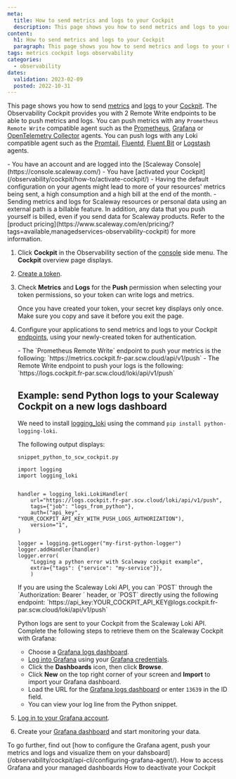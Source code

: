 ```yaml
---
meta:
  title: How to send metrics and logs to your Cockpit
  description: This page shows you how to send metrics and logs to your Cockpit
content:
  h1: How to send metrics and logs to your Cockpit
  paragraph: This page shows you how to send metrics and logs to your Cockpit
tags: metrics cockpit logs observability
categories:
  - observability
dates:
  validation: 2023-02-09
  posted: 2022-10-31
---
```


This page shows you how to send [metrics](/observability/cockpit/concepts/#metric) and [logs](/observability/cockpit/concepts/#logs) to your [Cockpit](/observability/cockpit/concepts/#cockpit). The Observability Cockpit provides you with 2 Remote Write endpoints to be able to push metrics and logs. You can push metrics with any `Prometheus Remote Write` compatible agent such as the [Prometheus](https://prometheus.io/docs/introduction/overview/), [Grafana](https://grafana.com/docs/agent/latest/) or [OpenTelemetry Collector](https://opentelemetry.io/docs/collector/) agents.
You can push logs with any Loki compatible agent such as the [Promtail](https://grafana.com/docs/loki/latest/clients/promtail/), [Fluentd](https://docs.fluentd.org/), [Fluent Bit](https://docs.fluentbit.io/manual/) or [Logstash](https://www.elastic.co/guide/en/logstash/current/introduction.html) agents.

<Macro id="iam-requirements" />

<Message type="requirement">
  - You have an account and are logged into the [Scaleway Console](https://console.scaleway.com/)
  - You have [activated your Cockpit](/observability/cockpit/how-to/activate-cockpit/)
</Message>

<Message type="important">
 - Having the default configuration on your agents might lead to more of your resources' metrics being sent, a high consumption and a high bill at the end of the month.
 - Sending metrics and logs for Scaleway resources or personal data using an external path is a billable feature. In addition, any data that you push yourself is billed, even if you send data for Scaleway products. Refer to the [product pricing](https://www.scaleway.com/en/pricing/?tags=available,managedservices-observability-cockpit) for more information.
</Message>

1. Click **Cockpit** in the Observability section of the [console](https://console.scaleway.com/) side menu. The **Cockpit** overview page displays.
2. [Create a token](/observability/cockpit/how-to/create-token).
3. Check **Metrics** and **Logs** for the **Push** permission when selecting your token permissions, so your token can write logs and metrics.
    <Lightbox src="scaleway_token_permissions_external_data.webp" alt="" />

    <Message type="important">
     Once you have created your token, your secret key displays only once. Make sure you copy and save it before you exit the page.
    </Message>
4. Configure your applications to send metrics and logs to your Cockpit [endpoints](/observability/cockpit/concepts/#endpoints), using your newly-created token for authentication.

    <Message type="important">
     - The `Prometheus Remote Write` endpoint to push your metrics is the following: `https://metrics.cockpit.fr-par.scw.cloud/api/v1/push`
     - The Remote Write endpoint to push your logs is the following: `https://logs.cockpit.fr-par.scw.cloud/loki/api/v1/push`
    </Message>

    <Concept opened>

    ## Example: send Python logs to your Scaleway Cockpit on a new logs dashboard

    We need to install [logging_loki](https://pypi.org/project/python-logging-loki/) using the command `pip install python-logging-loki`.

    The following output displays:

    ```
    snippet_python_to_scw_cockpit.py

    import logging
    import logging_loki


    handler = logging_loki.LokiHandler(
        url="https://logs.cockpit.fr-par.scw.cloud/loki/api/v1/push",
        tags={"job": "logs_from_python"},
        auth=("api_key", "YOUR_COCKPIT_API_KEY_WITH_PUSH_LOGS_AUTHORIZATION"),
        version="1",
    )

    logger = logging.getLogger("my-first-python-logger")
    logger.addHandler(handler)
    logger.error(
        "Logging a python error with Scaleway cockpit example",
        extra={"tags": {"service": "my-service"}},
        )
    ```

    <Message type="tip">
      If you are using the Scaleway Loki API, you can `POST` through the `Authorization: Bearer <token>` header, or `POST` directly using the following endpoint: `https://api_key:YOUR_COCKPIT_API_KEY@logs.cockpit.fr-par.scw.cloud/loki/api/v1/push`
    </Message>

    Python logs are sent to your Cockpit from the Scaleway Loki API. Complete the following steps to retrieve them on the Scaleway Cockpit with Grafana:

    * Choose a [Grafana logs dashboard](https://grafana.com/grafana/dashboards/13639-logs-app/).
    * [Log into Grafana](/observability/cockpit/how-to/access-grafana-and-managed-dashboards/) using your [Grafana credentials](/observability/cockpit/how-to/retrieve-grafana-credentials/).
    * Click the **Dashboards** icon, then click **Browse**.
        <Lightbox src="scaleway_obs_dashboards_browse.webp" alt="" />
    * Click **New** on the top right corner of your screen and **Import** to import your Grafana dashboard.
    * Load the URL for the [Grafana logs dashboard](https://grafana.com/grafana/dashboards/13639-logs-app/) or enter `13639` in the ID field.
    * You can view your log line from the Python snippet.

    <Lightbox src="scaleway_cockpit_show_python_logs.webp" alt="scaleway cockpit show python logs.webp" />

    </Concept>

5. [Log in to your Grafana account](/observability/cockpit/how-to/access-grafana-and-managed-dashboards).
6. Create your [Grafana dashboard](/observability/cockpit/how-to/access-grafana-and-managed-dashboards) and start monitoring your data.

<Message type="tip">
  To go further, find out [how to configure the Grafana agent, push your metrics and logs and visualize them on your dahsboard](/observability/cockpit/api-cli/configuring-grafana-agent/).
</Message>

<Navigation title="See Also">
  <PreviousButton to="/observability/cockpit/how-to/access-grafana-and-managed-dashboards/">How to access Grafana and your managed dashboards</PreviousButton>
  <NextButton to="/observability/cockpit/how-to/deactivate-cockpit/">How to deactivate your Cockpit</NextButton>
</Navigation>
